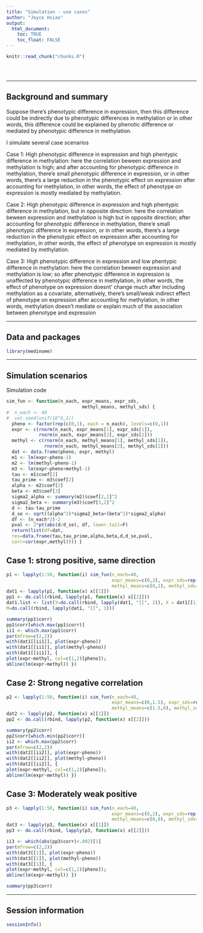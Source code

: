 ```yaml
---
title: "Simulation - use cases"
author: "Joyce Hsiao"
output: 
  html_document:
    toc: TRUE
    toc_float: FALSE
---
```


<!-- The file analysis/chunks.R contains chunks that define default settings
shared across the workflowr files. -->
```r
knitr::read_chunk("chunks.R")
```

<!-- Update knitr chunk options -->
```r
```

<!-- Insert the date the file was last updated -->
```r
```

<!-- Insert the code version (Git commit SHA1) if Git repository exists and R
 package git2r is installed -->
```r
```

<script type="text/x-mathjax-config">
MathJax.Hub.Config({
  TeX: { 
      equationNumbers: { 
            autoNumber: "all",
            formatNumber: function (n) {return '9.'+n}
      } 
  }
});
</script>

---

## Background and summary

Suppose there's phenotypic difference in expression, then this difference could be indirectly due to phenotypic differences in methylation or in other words, this difference could be explained by phenotic difference or mediated by phenotypic difference in methylation. 

I simulate several case scenarios

Case 1: High phenotypic difference in expression and high phentypic difference in methylation: here the correlation beween expression and methylation is high; and after accounting for phenotypic difference in methylation, there'e small phenotypic difference in expression, or in other words, there's a large reduction in the phenotypic effect on expression after accounting for methylation, in other words, the effect of phenotype on expression is mostly mediated by methylation.

Case 2: High phenotypic difference in expression and high phentypic difference in methylation, but in opposite direction: here the correlation beween expression and methylation is high but in opposite direction; after accounting for phenotypic difference in methylation, there'e small phenotypic difference in expression, or in other words, there's a large reduction in the phenotypic effect on expression after accounting for methylation, in other words, the effect of phenotype on expression is mostly mediated by methylation.

Case 3: High phenotypic difference in expression and low phentypic difference in methylation: here the correlation beween expression and methylation is low; so after phenotypic difference in expression is unaffected by phenotypic difference in methylation, in other words, the effect of phenotype on expression doesnt' change much after including methylation as a covariate, alternatively, there's small/weak indirect effect of phenotype on expression after accounting for methylation, in other words, methylation doesn't mediate or explain much of the association between phenotype and expression


---

## Data and packages

```r
library(medinome)
```

---


## Simulation scenarios

Simulation code

```r
sim_fun <- function(n_each, expr_means, expr_sds,
                            methyl_means, methyl_sds) {
#  n_each <- 40
#  set.seed(unif(10^6,1))
  pheno <- factor(rep(c(0,1), each = n_each), levels=c(0,1))
  expr <- c(rnorm(n_each, expr_means[1], expr_sds[1]), 
            rnorm(n_each, expr_means[2], expr_sds[2]))
  methyl <- c(rnorm(n_each, methyl_means[1], methyl_sds[1]), 
              rnorm(n_each, methyl_means[2], methyl_sds[2]))
  dat <- data.frame(pheno, expr, methyl)
  m1 <- lm(expr~pheno-1)
  m2 <- lm(methyl~pheno-1)
  m3 <- lm(expr~pheno+methyl-1)
  tau <- m1$coef[2]
  tau_prime <- m3$coef[2]
  alpha <- m2$coef[2]
  beta <- m3$coef[3]
  sigma2_alpha <- summary(m2)$coef[2,2]^2
  sigma2_beta <- summary(m3)$coef[3,2]^2
  d <- tau-tau_prime
  d_se <- sqrt((alpha^2)*sigma2_beta+(beta^2)*sigma2_alpha)
  df <- (n_each*2)-2
  pval <- 2*pt(abs(d/d_se), df, lower.tail=F)
  return(list(df=dat,
  res=data.frame(tau,tau_prime,alpha,beta,d,d_se,pval,
  corr=cor(expr,methyl)))) }
```

## Case 1: strong positive, same direction

```r
p1 <- lapply(1:50, function(i) sim_fun(n_each=40, 
                                       expr_means=c(0,2), expr_sds=rep(.5,2),
                                       methyl_means=c(0,2), methyl_sds=rep(.5,2)) )
dat1 <- lapply(p1, function(x) x[[1]])
pp1 <- do.call(rbind, lapply(p1, function(x) x[[2]]))
dat1.list <- list(Y=do.call(rbind, lapply(dat1, "[[", 2)), X = dat1[[1]]$pheno,
M=do.call(rbind, lapply(dat1, "[[", 3)))

summary(pp1$corr)
pp1$corr[which.max(pp1$corr)]
ii1 <- which.max(pp1$corr)
par(mfrow=c(2,2))
with(dat1[[ii1]], plot(expr~pheno))
with(dat1[[ii1]], plot(methyl~pheno))
with(dat1[[ii1]], {
plot(expr~methyl, col=c(1,2)[pheno]);
abline(lm(expr~methyl)) }) 
```


## Case 2: Strong negative correlation

```r
p2 <- lapply(1:50, function(i) sim_fun(n_each=40, 
                                       expr_means=c(0,1.5), expr_sds=rep(.5,2),
                                       methyl_means=c(1.5,0), methyl_sds=rep(.5,2)) )
dat2 <- lapply(p2, function(x) x[[1]])
pp2 <- do.call(rbind, lapply(p2, function(x) x[[2]]))

summary(pp2$corr)
pp2$corr[which.min(pp2$corr)]
ii2 <- which.max(pp2$corr)
par(mfrow=c(2,2))
with(dat2[[ii2]], plot(expr~pheno))
with(dat2[[ii2]], plot(methyl~pheno))
with(dat2[[ii2]], {
plot(expr~methyl, col=c(1,2)[pheno]);
abline(lm(expr~methyl)) }) 
```

## Case 3: Moderately weak positive

```r
p3 <- lapply(1:50, function(i) sim_fun(n_each=40, 
                                       expr_means=c(0,2), expr_sds=rep(.5,2),
                                       methyl_means=c(0,0), methyl_sds=rep(.5,2)) )
dat3 <- lapply(p3, function(x) x[[1]])
pp3 <- do.call(rbind, lapply(p3, function(x) x[[2]]))

ii3 <- which(abs(pp3$corr)<.002)[1]
par(mfrow=c(2,2))
with(dat3[[1]], plot(expr~pheno))
with(dat3[[1]], plot(methyl~pheno))
with(dat3[[1]], {
plot(expr~methyl, col=c(1,2)[pheno]);
abline(lm(expr~methyl)) }) 

summary(pp3$corr)
```



---

## Session information

```r
sessionInfo()
```


